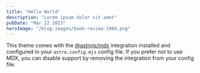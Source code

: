 ```yaml
---
title: "Hello World"
description: "Lorem ipsum dolor sit amet"
pubDate: "Mar 22 2023"
heroImage: "/blog-images/book-review-1984.png"
---
```


This theme comes with the [@astrojs/mdx](https://docs.astro.build/en/guides/integrations-guide/mdx/) integration installed and configured in your `astro.config.mjs` config file. If you prefer not to use MDX, you can disable support by removing the integration from your config file.
